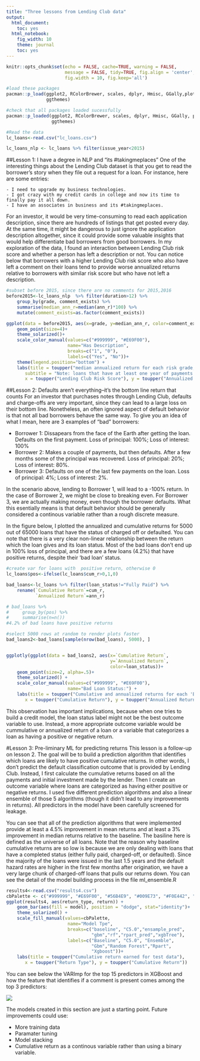 ```yaml
---
title: "Three lessons from Lending Club data"
output:
  html_document:
    toc: yes
  html_notebook:
    fig_width: 10
    theme: journal
    toc: yes
---
```


```r
knitr::opts_chunk$set(echo = FALSE, cache=TRUE, warning = FALSE, 
                      message = FALSE, tidy=TRUE, fig.align = 'center', 
                      fig.width = 10, fig.keep='all')
```

```r
#load these packages
pacman::p_load(ggplot2, RColorBrewer, scales, dplyr, Hmisc, GGally,plotly,
               ggthemes)

#check that all packages loaded sucessfully
pacman::p_loaded(ggplot2, RColorBrewer, scales, dplyr, Hmisc, GGally, plotly,
                 ggthemes)

#Read the data
lc_loans<-read.csv("lc_loans.csv")

lc_loans_nlp <- lc_loans %>% filter(issue_year<2015)
```


##Lesson 1: I have a degree in NLP and "its #takingmeplaces"
One of the interesting things about the Lending Club dataset is that you get to read the borrower's story when they file out a request for a loan. For instance, here are some entries:

    - I need to upgrade my business technologies.
    - I got crazy with my credit cards in college and now its time to finally pay it all down.
    - I have an associates in business and its #takingmeplaces.
 
For an investor, it would be very time-consuming to read each application description, since there are hundreds of listings that get posted every day. At the same time, it might be dangerous to just ignore the application description altogether, since it could provide some valuable insights that would help differentiate bad borrowers from good borrowers. In my exploration of the data, I found an interaction between Lending Club risk score and whether a person has left a description or not. You can notice below that borrowers with a higher Lending Club risk score who also have left a comment on their loans tend to provide worse annualized returns relative to borrowers with similar risk score but who have not left a description. 


```r
#subset before 2015, since there are no comments for 2015,2016
before2015<-lc_loans_nlp  %>% filter(duration>12) %>%
    group_by(grade, comment_exists) %>% 
    summarise(median_ann_r=median(ann_r)*100) %>%
    mutate(comment_exists=as.factor(comment_exists))

ggplot(data = before2015, aes(x=grade, y=median_ann_r, color=comment_exists))+
    geom_point(size=4)+
    theme_solarized()+
    scale_color_manual(values=c("#999999", "#E69F00"), 
                       name="Has Description",
                       breaks=c("1", "0"),
                       labels=c("Yes", "No"))+
    theme(legend.position="bottom") +
    labs(title = toupper("median annualized return for each risk grade, by presence of description"),
       subtitle = "Note: loans that have at least one year of payments are depicted, since a geometric average for loans <1 year would exagerate returns\nthrough return compounding",
       x = toupper("Lending Club Risk Score"), y = toupper("Annualized Return (%)")) 
```


##Lesson 2: Defaults aren't everything--it's the bottom line return that counts
For an investor that purchases notes through Lending Club, defaults and charge-offs are very important, since they can lead to a large loss on their bottom line. Nonetheless, an often ignored aspect of default behavior is that not all bad borrowers behave the same way. To give you an idea of what I mean, here are 3 examples of "bad" borrowers:

 - Borrower 1: Dissapears from the face of the Earth after getting the loan. Defaults on the first payment. Loss of principal: 100%; Loss of interest: 100%
 - Borrower 2: Makes a couple of payments, but then defaults. After a few months some of the principal was recovered. Loss of principal: 20%; Loss of interest: 80%.
 - Borrower 3: Defaults on one of the last few payments on the loan. Loss of principal: 4%; Loss of interest: 2%.
    
In the scenario above, lending to Borrower 1, will lead to a -100% return. In the case of Borrower 2, we might be close to breaking even. For Borrower 3, we are actually making money, even though the borrower defaults. What this esentially means is that default behavior should be generally considered a continous variable rather than a rough discrete measure. 

In the figure below, I plotted the annualized and cumulative returns for 5000 out of 65000 loans that have the status of charged off or defaulted. You can note that there is a very clear non-linear relationship between the return which the loan gives and its loan status. Most of the bad loans don't end up in 100% loss of principal, and there are a few loans (4.2%) that have positive returns, despite their 'bad loan' status.

```r
#create var for loans with  positive return, otherwise 0
lc_loans$pos<-ifelse(lc_loans$cum_r>0,1,0)

bad_loans<-lc_loans %>% filter(loan_status!="Fully Paid") %>%
    rename(`Cumulative Return`=cum_r,
           `Annualized Return`=ann_r)

# bad_loans %>% 
#     group_by(pos) %>%
#     summarise(n=n())
#4.2% of bad loans have positive returns

#select 5000 rows at random to render plots faster
bad_loans2<-bad_loans[sample(nrow(bad_loans), 5000), ]


ggplotly(ggplot(data = bad_loans2, aes(x=`Cumulative Return`,
                                       y=`Annualized Return`,
                                       color=loan_status))+
    geom_point(size=2, alpha=.5)+
    theme_solarized() +
    scale_color_manual(values=c("#999999", "#E69F00"), 
                       name="Bad Loan Status:") +
    labs(title = toupper("Cumulative and annualized returns for each 'Bad Loan'"),
       x = toupper("Cumulative Return"), y = toupper("Annualized Return"))) 
```

This observation has important implications, because when one tries to build a credit model, the loan status label might not be the best outcome variable to use. Instead, a more appropriate outcome variable would be cummulative or annualized return of a loan or a variable that categorizes a loan as having a positive or negative return. 

#Lesson 3: Pre-liminary ML for predicting returns
This lesson is a follow-up on lesson 2. The goal will be to build a prediction algorithm that identifies which loans are likely to have positive cumulative returns. In other words, I don't predict the default classification outcome that is provided by Lending Club. Instead, I first calculate the cumulative returns based on all the payments and initial investment made by the lender. Then I create an outcome variable where loans are categorized as having either positive or negative returns. I used five different prediction algorithms and also a linear ensemble of those 5 algorithms (though it didn't lead to any improvements in returns). All predictors in the model have been carefully screened for leakage. 

You can see that all of the prediction algorithms that were implemented provide at least a 4.5% improvement in mean returns and at least a 3% improvement in median returns relative to the baseline. The basiline here is defined as the universe of all loans. Note that the reason why baseline cumulative returns are so low is because we are only dealing with loans that have a completed status (either fully paid, charged-off, or defaulted). Since the majority of the loans were issued in the last 1.5 years and the default hazard rates are higher in the first few months after origination, we have a very large chunk of charged-off loans that pulls our returns down. You can see the detail of the model building process in the file ml_ensemble.R

```r
results4<-read.csv("results4.csv")
cbPalette <- c("#999999", "#E69F00", "#56B4E9", "#009E73", "#F0E442", "#0072B2", "#D55E00", "#CC79A7")
ggplot(results4, aes(return_type, return)) +   
    geom_bar(aes(fill = model), position = "dodge", stat="identity")+
    theme_solarized() +
    scale_fill_manual(values=cbPalette, 
                       name="Model Tpe",
                       breaks=c("baseline", "C5.0","ensample_pred",
                                "gbm","rf","rpart_pred","xgbTree"),
                       labels=c("Baseline", "C5.0", "Ensemble",
                                "Gbm","Random Forest","Rpart",
                                "Xgboost"))+
    labs(title = toupper("Cumulative return earned for test data"),
       x = toupper("Return Type"), y = toupper("Cumulative Return")) 
```

You can see below the VARImp for the top 15 predictors in XGBoost and how the feature that identifies if a comment is present comes among the top 3 predictors:

![](lessons_learned_files/figure-html/varImp.png)

The models created in this section are just a starting point. Future improvements could use:

- More training data
- Paramater tuning
- Model stacking
- Cumulative return as a continous variable rather than using a binary variable. 








